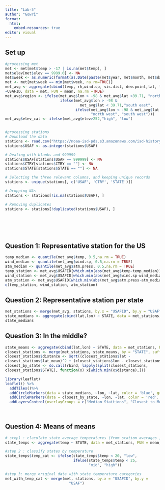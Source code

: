 ```yaml
---
title: "Lab-5"
author: "Gowri"
format: 
  html:
    embed-resources: true
editor: visual
---
```


## Set up

```r
#processing met 
met <- met[met$temp > -17 | is.na(met$temp), ]
met$elev[met$elev == 9999.0] <- NA
met$week <- as.numeric(format(as.Date(paste(met$year, met$month, met$day, sep = "-")), "%U"))
met <- met[met$week == min(met$week, na.rm=TRUE)]
met_avg <- aggregate(cbind(temp, rh,wind.sp, vis.dist, dew.point,lat, lon, elev, atm.press)
~USAFID, data = met, FUN = mean, na.rm =TRUE)
met_avg$region <- ifelse(met_avg$lon > -98 & met_avg$lat >39.71, "northeast",
                         ifelse(met_avg$lon > -98 & 
                                  met_avg$lat < 39.71,"south east",
                                ifelse(met_avg$lon < -98 & met_avg$lat >39.71,
                                       "north west", "south west")))
met_avg$elev_cat <- ifelse(met_avg$elev>252,"high", "low")


#processing stations 
# Download the data
stations <- read.csv("https://noaa-isd-pds.s3.amazonaws.com/isd-history.csv")
stations$USAF <- as.integer(stations$USAF)

# Dealing with blanks and 999999
stations$USAF[stations$USAF == 999999] <- NA
stations$CTRY[stations$CTRY == ""] <- NA
stations$STATE[stations$STATE == ""] <- NA

# Selecting the three relevant columns, and keeping unique records
stations <- unique(stations[, c('USAF', 'CTRY', 'STATE')])

# Dropping NAs
stations <- stations[!is.na(stations$USAF), ]

# Removing duplicates
stations <- stations[!duplicated(stations$USAF), ]







```

## **Question 1: Representative station for the US**

```r
temp_median <- quantile(met_avg$temp, 0.5,na.rm = TRUE)
wind_median <- quantile(met_avg$wind.sp, 0.5,na.rm = TRUE)
atm_median <- quantile(met_avg$atm.press, 0.5,na.rm = TRUE)
temp_station <- met_avg$USAFID[which.min(abs(met_avg$temp-temp_median))]
wind_station <- met_avg$USAFID[which.min(abs(met_avg$wind.sp-wind_median))]
atm_station <- met_avg$USAFID[which.min(abs(met_avg$atm.press-atm_median))]
c(temp_station, wind_station, atm_station)

```

## **Question 2: Representative station per state**

```r
met_stations <- merge(met_avg, stations, by.x = "USAFID", by.y = "USAF")
state_medians <- aggregate(cbind(lat,lon) ~ STATE, data = met_stations, FUN = median, na.rm = TRUE)
state_medians

```

## **Question 3: In the middle?**

```r
state_means <- aggregate(cbind(lat,lon) ~ STATE, data = met_stations, FUN = mean, na.rm = TRUE)
closest_stations <- merge(met_stations, state_means, by = "STATE", suffixes = c("", "_mean"))
closest_stations$distance <- sqrt((closest_stations$lat - 
closest_stations$lat_mean)^2 + (closest_stations$lon - closest_stations$lon - closest_stations$lon_mean)^2)
closest_by_state <- do.call(rbind, lapply(split(closest_stations, 
closest_stations$STATE), function(x) x[which.min(x$distance),]))

library(leaflet)
leaflet() %>%
  addTiles()%>%
  addCircleMarkers(data = state_medians, ~lon, ~lat, color = 'blue', group = "Median Stations ", popup = ~STATE) %>%
  addCircleMarkers(data = closest_by_state, ~lon, ~lat, color = 'red', group = "Closest to Mean ", popup = ~STATE) %>%
  addLayersControl(overlayGroups = c("Median Staitions", "Closest to Mean"))
        
                        

```

## **Question 4: Means of means**

```r

# step1 : claculate state average temperatures (from station averages )
state_temps <- aggregate(temp ~ STATE, data = met_stations, FUN = mean, na.rm = TRUE)

#step 2 : classify states by temperature 
state_temps$temp_cat <- ifelse(state_temps$temp < 20, "low",
                               ifelse(state_temps$temp < 25,
                                      "mid", "high"))

#step 3: merge original data with state temperature categories
met_with_temp_cat <- merge(met, stations, by.x = "USAFID", by.y = 
                             "USAF")
```
